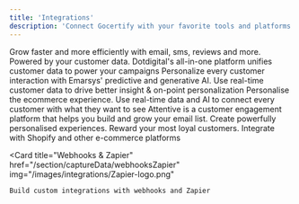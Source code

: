 ```yaml
---
title: 'Integrations'
description: 'Connect Gocertify with your favorite tools and platforms'
---
```


<CardGroup cols={2}>
  <Card title="Klaviyo" href="/section/captureData/klaviyo" img="/images/klaviyoLogo.png">
    Grow faster and more efficiently with email, sms, reviews and more. Powered by your customer data.
  </Card>
  
  <Card title="Dot Digital" href="/section/captureData/dotdigital" img="/images/dotdigitalLogo.png">
    Dotdigital's all-in-one platform unifies customer data to power your campaigns
  </Card>
  
  <Card title="Emarsys" href="/section/captureData/emarsys" img="/images/emarsysLogo.png">
    Personalize every customer interaction with Emarsys' predictive and generative AI.
  </Card>
  
  <Card title="Ometria" href="/section/captureData/ometria" img="/images/ometriaLogo.png">
    Use real-time customer data to drive better insight & on-point personalization
  </Card>
  
  <Card title="Bloomreach" href="/section/captureData/bloomreach" img="/images/bloomreach/logo.png">
    Personalise the ecommerce experience. Use real-time data and AI to connect every customer with what they want to see
  </Card>
  
  <Card title="Attentive" href="/section/captureData/attentive" img="/images/integrations/Attentive-logo.png">
    Attentive is a customer engagement platform that helps you build and grow your email list.
  </Card>
  
  <Card title="Nosto" href="/section/promoteOffers/nosto" img="/images/nostoLogo.png">
    Create powerfully personalised experiences.
  </Card>
  
  <Card title="Yotpo" href="/section/promoteOffers/yotpo" img="/images/integrations/Yotpo-logo.png">
    Reward your most loyal customers.
  </Card>
  
  <Card title="Shopify" href="/section/promoteOffers/shopifyIntegration" img="/images/integrations/Shopify-logo.png">
    Integrate with Shopify and other e-commerce platforms
  </Card>

  <Card
    title="Webhooks & Zapier"
    href="/section/captureData/webhooksZapier"
    img="/images/integrations/Zapier-logo.png"
  >
    Build custom integrations with webhooks and Zapier
  </Card>
</CardGroup>

